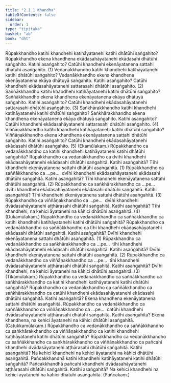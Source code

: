 ```yaml
---
title: "2.1.1 Khandha"
tableOfContents: false
sidebar:
  order: 1
type: "tipitaka"
basket: "ab"
book: "dht"
---
```



<DynamicBreadcrumb />

<Division number="6" book="dht">

<Paragraph number="35" book="dht">
Rūpakkhandho katihi khandhehi katihāyatanehi katihi dhātūhi saṅgahito? Rūpakkhandho ekena khandhena ekādasahāyatanehi ekādasahi dhātūhi saṅgahito. Katihi asaṅgahito? Catūhi khandhehi ekenāyatanena sattahi dhātūhi asaṅgahito. (1)
</Paragraph>

</Division>
<Division number="7" book="dht">

<Paragraph number="36" book="dht">
Vedanākkhandho katihi khandhehi katihāyatanehi katihi dhātūhi saṅgahito? Vedanākkhandho ekena khandhena ekenāyatanena ekāya dhātuyā saṅgahito. Katihi asaṅgahito? Catūhi khandhehi ekādasahāyatanehi sattarasahi dhātūhi asaṅgahito. (2)
</Paragraph>

</Division>
<Division number="8" book="dht">

<Paragraph number="37" book="dht">
Saññākkhandho katihi khandhehi katihāyatanehi katihi dhātūhi saṅgahito? Saññākkhandho ekena khandhena ekenāyatanena ekāya dhātuyā saṅgahito. Katihi asaṅgahito? Catūhi khandhehi ekādasahāyatanehi sattarasahi dhātūhi asaṅgahito. (3)
</Paragraph>

</Division>
<Division number="9" book="dht">

<Paragraph number="38" book="dht">
Saṅkhārakkhandho katihi khandhehi katihāyatanehi katihi dhātūhi saṅgahito? Saṅkhārakkhandho ekena khandhena ekenāyatanena ekāya dhātuyā saṅgahito. Katihi asaṅgahito? Catūhi khandhehi ekādasahāyatanehi sattarasahi dhātūhi asaṅgahito. (4)
</Paragraph>

</Division>
<Division number="10" book="dht">

<Paragraph number="39" book="dht">
Viññāṇakkhandho katihi khandhehi katihāyatanehi katihi dhātūhi saṅgahito? Viññāṇakkhandho ekena khandhena ekenāyatanena sattahi dhātūhi saṅgahito. Katihi asaṅgahito? Catūhi khandhehi ekādasahāyatanehi ekādasahi dhātūhi asaṅgahito. (5)

</Paragraph>
</Division>

<Paragraph number="40" type="center" book="dht">
(Ekamūlakaṃ.)


</Paragraph>

<Division number="11" book="dht">

<Paragraph number="41" book="dht">
Rūpakkhandho ca vedanākkhandho ca katihi khandhehi katihāyatanehi katihi dhātūhi saṅgahitā? Rūpakkhandho ca vedanākkhandho ca dvīhi khandhehi ekādasahāyatanehi ekādasahi dhātūhi saṅgahitā. Katihi asaṅgahitā? Tīhi khandhehi ekenāyatanena sattahi dhātūhi asaṅgahitā. (1)
</Paragraph>

</Division>
<Division number="12" book="dht">

<Paragraph number="42" book="dht">
Rūpakkhandho ca saññākkhandho ca …pe…  dvīhi khandhehi ekādasahāyatanehi ekādasahi dhātūhi saṅgahitā. Katihi asaṅgahitā? Tīhi khandhehi ekenāyatanena sattahi dhātūhi asaṅgahitā. (2)
</Paragraph>

</Division>
<Division number="13" book="dht">

<Paragraph number="43" book="dht">
Rūpakkhandho ca saṅkhārakkhandho ca …pe…  dvīhi khandhehi ekādasahāyatanehi ekādasahi dhātūhi saṅgahitā. Katihi asaṅgahitā? Tīhi khandhehi ekenāyatanena sattahi dhātūhi asaṅgahitā. (3)
</Paragraph>

</Division>
<Division number="14" book="dht">

<Paragraph number="44" book="dht">
Rūpakkhandho ca viññāṇakkhandho ca …pe…  dvīhi khandhehi dvādasahāyatanehi aṭṭhārasahi dhātūhi saṅgahitā. Katihi asaṅgahitā? Tīhi khandhehi, na kehici āyatanehi na kāhici dhātūhi asaṅgahitā. (4)

</Paragraph>
</Division>

<Paragraph number="45" type="center" book="dht">
(Dukamūlakaṃ.)


</Paragraph>

<Division number="15" book="dht">

<Paragraph number="46" book="dht">
Rūpakkhandho ca vedanākkhandho ca saññākkhandho ca katihi khandhehi katihāyatanehi katihi dhātūhi saṅgahitā? Rūpakkhandho ca vedanākkhandho ca saññākkhandho ca tīhi khandhehi ekādasahāyatanehi ekādasahi dhātūhi saṅgahitā. Katihi asaṅgahitā? Dvīhi khandhehi ekenāyatanena sattahi dhātūhi asaṅgahitā. (1)
</Paragraph>

</Division>
<Division number="16" book="dht">

<Paragraph number="47" book="dht">
Rūpakkhandho ca vedanākkhandho ca saṅkhārakkhandho ca …pe…  tīhi khandhehi ekādasahāyatanehi ekādasahi dhātūhi saṅgahitā. Katihi asaṅgahitā? Dvīhi khandhehi ekenāyatanena sattahi dhātūhi asaṅgahitā. (2)
</Paragraph>

</Division>
<Division number="17" book="dht">

<Paragraph number="48" book="dht">
Rūpakkhandho ca vedanākkhandho ca viññāṇakkhandho ca …pe…  tīhi khandhehi dvādasahāyatanehi aṭṭhārasahi dhātūhi saṅgahitā. Katihi asaṅgahitā? Dvīhi khandhehi, na kehici āyatanehi na kāhici dhātūhi asaṅgahitā. (3)

</Paragraph>
</Division>

<Paragraph number="49" type="center" book="dht">
(Tikamūlakaṃ.)


</Paragraph>

<Division number="18" book="dht">

<Paragraph number="50" book="dht">
Rūpakkhandho ca vedanākkhandho ca saññākkhandho ca saṅkhārakkhandho ca katihi khandhehi katihāyatanehi katihi dhātūhi saṅgahitā? Rūpakkhandho ca vedanākkhandho ca saññākkhandho ca saṅkhārakkhandho ca catūhi khandhehi ekādasahāyatanehi ekādasahi dhātūhi saṅgahitā. Katihi asaṅgahitā? Ekena khandhena ekenāyatanena sattahi dhātūhi asaṅgahitā.
</Paragraph>

</Division>
<Division number="19" book="dht">

<Paragraph number="51" book="dht">
Rūpakkhandho ca vedanākkhandho ca saññākkhandho ca viññāṇakkhandho ca …pe…  catūhi khandhehi dvādasahāyatanehi aṭṭhārasahi dhātūhi saṅgahitā. Katihi asaṅgahitā? Ekena khandhena, na kehici āyatanehi na kāhici dhātūhi asaṅgahitā.

</Paragraph>
</Division>

<Paragraph number="52" type="center" book="dht">
(Catukkamūlakaṃ.)


</Paragraph>

<Division number="20" book="dht">

<Paragraph number="53" book="dht">
Rūpakkhandho ca vedanākkhandho ca saññākkhandho ca saṅkhārakkhandho ca viññāṇakkhandho ca katihi khandhehi katihāyatanehi katihi dhātūhi saṅgahitā? Rūpakkhandho ca vedanākkhandho ca saññākkhandho ca saṅkhārakkhandho ca viññāṇakkhandho ca pañcahi khandhehi dvādasāyatanehi aṭṭhārasahi dhātūhi saṅgahitā. Katihi asaṅgahitā? Na kehici khandhehi na kehici āyatanehi na kāhici dhātūhi asaṅgahitā.
</Paragraph>

</Division>
<Division number="21" book="dht">

<Paragraph number="54" book="dht">
Pañcakkhandhā katihi khandhehi katihāyatanehi katihi dhātūhi saṅgahitā? Pañcakkhandhā pañcahi khandhehi dvādasahāyatanehi aṭṭhārasahi dhātūhi saṅgahitā. Katihi asaṅgahitā? Na kehici khandhehi na kehici āyatanehi na kāhici dhātūhi asaṅgahitā.

</Paragraph>
</Division>

<Paragraph number="55" type="center" book="dht">
(Pañcakaṃ.)
</Paragraph>